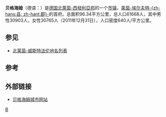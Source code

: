 {{noteTA
|1 =zh-hans:威斯特法伦; zh-tw:西發利亞; zh-hant:西發里亞; zh-hk:西法倫; 
|2 =zh-hans:联邦州; zh-hant:邦;
}}
{{Infobox settlement
| name                    =贝格海姆
| native_name             = Bergheim
| settlement_type         = 市镇
| image_skyline           = Aachener_Tor.jpg
| imagesize               = 
| image_alt               = 
| image_caption           = 亞琛門（Aachener Tor）
| image_flag              = 
| flag_size               = 
| flag_alt                = 
| image_shield            = 
| shield_size             = 
| shield_alt              = 
| nickname                = 
| motto                   = 
| pushpin_map             = Germany
| pushpin_label_position  = 
| pushpin_map_alt         = 
| pushpin_map_caption     = 在德国的位置
| latd  = 50.955113 |latm  =  |lats  = |latNS  = N 
| longd =6.640252   |longm = |longs = |longEW = E 
| coordinates_type        = region:ES_type:city
| coordinates_display     = inline,title
| coordinates_footnotes   = 
| subdivision_type        = 国家
| subdivision_name        = 德国
| subdivision_type1       = [[德国行政区划|-{zh-hans:州; zh-hant:邦}-]]
| subdivision_name1       = [[北莱茵-威斯特法伦|北萊茵-西發利亞邦]]
| subdivision_type2       = [[行政区_(德国)|行政區]]
| subdivision_name2       = [[科隆行政区|科隆行政区]]
| subdivision_type3       = [[县_(德国)|-{zh-hans:县; zh-hant:郡}-]]
| subdivision_name3       = [[莱茵-埃尔夫特县|莱茵-埃尔夫特-{zh-hans:县; zh-hant:郡}-]]
| established_title       = 
| established_date        = 
| leader_party            = 
| leader_title            = 市长
| leader_name             = 
| area_footnotes          = 
| area_total_km2          = 96.34
| elevation_footnotes     = 
| elevation_m             = 
| population_footnotes    = 
| population_total        = 61668
| population_as_of        = 2011
| population_density_km2  = auto
| population_demonym      = 
| population_note         = 
| timezone1               = [[欧洲中部时间|CET]]
| utc_offset1             = +1
| timezone1_DST           = [[欧洲中部夏令时间|CEST]]
| utc_offset1_DST         = +2
| postal_code_type        = 邮编
| postal_code             = 50126
| area_code_type          = 
| area_code               = 
| website                 = 
| footnotes               = 
}}
'''贝格海姆'''（德语：{{lang|de|Bergheim}}）是[[德国|德国]][[北莱茵-威斯特法伦|北萊茵-西發利亞邦]]的一个[[市镇_(德国)|市镇]]，[[莱茵-埃尔夫特县|莱茵-埃尔夫特-{zh-hans:县; zh-hant:郡}-]]的首府。总面积96.34平方公里，总人口61668人，其中男性30903人，女性30765人（2011年12月31日），人口密度640人/平方公里。

== 参见 ==
*[[北莱茵-威斯特法伦地名列表|北莱茵-威斯特法伦地名列表]]

== 参考 ==
{{reflist}}

== 外部链接 ==
{{Commonscat|Bergheim|贝格海姆}}
* [http://www.bergheim.de 贝格海姆城市网站]{{Wayback|url=http://www.bergheim.de/ |date=20200511083405 }}

{{Authority control}}

[[Category:北莱茵-威斯特法伦州市镇|B]]